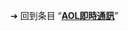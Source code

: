 {{LSR
| article = AOL即時通訊
| latest release version = 7.5.14.8
| latest release date = {{Start date and age|2012|5|31}}
}}<noinclude>

➔ 回到条目 “'''[[AOL即時通訊]]'''”
[[Category:最新稳定版模板|{{SUBPAGENAME}}]]

</noinclude>